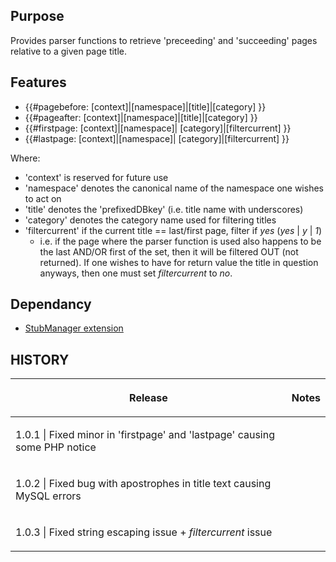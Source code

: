 {{Extension
|name        = PageAfterAndBefore
|status      = stable
|type        = parser function
|author      = [[user:jldupont|Jean-Lou Dupont]]
|image       =
|version     = 1.0.3
|update      =
|mediawiki   = 1.82, 1.93, 1.10, 1.11
|download    = [http://mediawiki.googlecode.com/svn/tags/PageAfterAndBefore SVN]
|readme      =
|changelog   = See SVN ($Id$)
|description = 
|parameters  =
|rights      =
|example     =
}}
== Purpose ==
Provides parser functions to retrieve 'preceeding' and 'succeeding' pages relative to a given page title.

== Features ==
* <nowiki>{{#pagebefore: [context]|[namespace]|[title]|[category] }}</nowiki>
* <nowiki>{{#pageafter:  [context]|[namespace]|[title]|[category] }}</nowiki>
* <nowiki>{{#firstpage:  [context]|[namespace]|        [category]|[filtercurrent] }}</nowiki>
* <nowiki>{{#lastpage:   [context]|[namespace]|        [category]|[filtercurrent] }}</nowiki>

Where: 
* 'context'       is reserved for future use
* 'namespace'     denotes the canonical name of the namespace one wishes to act on
* 'title'         denotes the 'prefixedDBkey' (i.e. title name with underscores) 
* 'category'      denotes the category name used for filtering titles
* 'filtercurrent' if the current title == last/first page, filter if ''yes'' (''yes'' | ''y'' | ''1'')
** i.e. if the page where the parser function is used also happens to be the last AND/OR first of the set, then it will be filtered OUT (not returned). If one wishes to have for return value the title in question anyways, then one must set ''filtercurrent'' to ''no''.

== Dependancy ==
* [[Extension:StubManager|StubManager extension]]

{{Pear|PageAfterAndBefore}}

== HISTORY ==
{|border=1
! Release !! Notes
|-
| 1.0.1 | Fixed minor in 'firstpage' and 'lastpage' causing some PHP notice
|-
| 1.0.2 | Fixed bug with apostrophes in title text causing MySQL errors
|-
| 1.0.3 | Fixed string escaping issue + ''filtercurrent'' issue
|}
